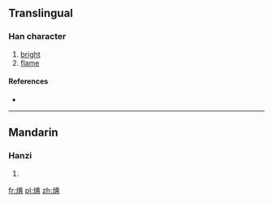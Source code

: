 ==Translingual==

===Han character===
{{Han char|rn=86|rad=火|as=08|sn=12|four=|canj=火卜戈月 (FYIB)}}

# [[bright]]
# [[flame]]

====References====
* {{Han ref|kx=0675.090|dkj=19146|hdz=32211.010|uh=7134|ud=28980}}

----

==Mandarin==

===Hanzi===
{{cmn-hanzi|pin=[[shén]] ([[shen2]]), [[yù]] ([[yu4]])|wg=shen<sup>2</sup>, yü<sup>4</sup>}}

# {{defn|lang=cmn|sort=火08}}

[[fr:焴]]
[[pl:焴]]
[[zh:焴]]